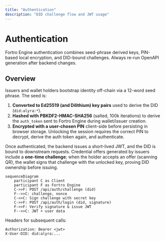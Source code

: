 ```yaml
---
title: "Authentication"
description: "DID challenge flow and JWT usage"
---
```


# Authentication
<Alert>
  Fortro Engine authentication combines seed-phrase derived keys, PIN-based local encryption, and DID-bound challenges. Always re-run OpenAPI generation after backend changes.
</Alert>

## Overview

Issuers and wallet holders bootstrap identity off-chain via a 12-word seed phrase. The seed is:

1. **Converted to Ed25519 (and Dilithium) key pairs** used to derive the DID (`did:alyra:*`).
2. **Hashed with PBKDF2-HMAC-SHA256** (salted, 100k iterations) to derive the `auth_token` sent to Fortro Engine during wallet/issuer creation.
3. **Encrypted with a user-chosen PIN** client-side before persisting in browser storage. Unlocking the session requires the correct PIN to decrypt, derive the auth token again, and authenticate.

Once authenticated, the backend issues a short-lived JWT, and the DID is bound to downstream requests. Credential offers generated by issuers include a **one-time challenge**; when the holder accepts an offer (scanning QR), the wallet signs that challenge with the unlocked key, proving DID ownership before issuing.

```mermaid
sequenceDiagram
    participant C as Client
    participant F as Fortro Engine
    C->>F: POST /api/auth/challenge (did)
    F-->>C: challenge, nonce
    C->>C: Sign challenge with secret key
    C->>F: POST /api/auth/login (did, signature)
    F->>F: Verify signature & issue JWT
    F-->>C: JWT + user data
```

Headers for subsequent calls:

```http
Authorization: Bearer <jwt>
X-User-DID: did:alyra:...
```
